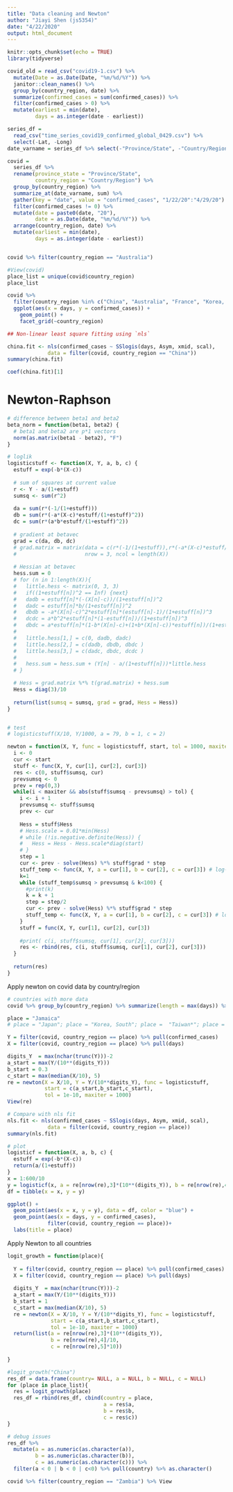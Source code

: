 ```yaml
---
title: "Data cleaning and Newton"
author: "Jiayi Shen (js5354)"
date: "4/22/2020"
output: html_document
---
```


```r
knitr::opts_chunk$set(echo = TRUE)
library(tidyverse)
```

```r
covid_old = read_csv("covid19-1.csv") %>% 
  mutate(Date = as.Date(Date, "%m/%d/%Y")) %>% 
  janitor::clean_names() %>% 
  group_by(country_region, date) %>% 
  summarize(confirmed_cases = sum(confirmed_cases)) %>% 
  filter(confirmed_cases > 0) %>% 
  mutate(earliest = min(date), 
         days = as.integer(date - earliest)) 

series_df = 
  read_csv("time_series_covid19_confirmed_global_0429.csv") %>% 
  select(-Lat, -Long) 
date_varname = series_df %>% select(-"Province/State", -"Country/Region") %>% names()

covid = 
  series_df %>% 
  rename(province_state = "Province/State",
         country_region = "Country/Region") %>% 
  group_by(country_region) %>%
  summarize_at(date_varname, sum) %>% 
  gather(key = "date", value = "confirmed_cases", "1/22/20":"4/29/20") %>% 
  filter(confirmed_cases != 0) %>% 
  mutate(date = paste0(date, "20"),
         date = as.Date(date, "%m/%d/%Y")) %>% 
  arrange(country_region, date) %>% 
  mutate(earliest = min(date), 
         days = as.integer(date - earliest)) 


covid %>% filter(country_region == "Australia")

#View(covid)
place_list = unique(covid$country_region)
place_list

covid %>% 
  filter(country_region %in% c("China", "Australia", "France", "Korea, South")) %>% 
  ggplot(aes(x = days, y = confirmed_cases)) +
    geom_point() +
    facet_grid(~country_region)
```

```r
## Non-linear least square fitting using `nls`

china.fit <- nls(confirmed_cases ~ SSlogis(days, Asym, xmid, scal), 
             data = filter(covid, country_region == "China"))
summary(china.fit)

coef(china.fit)[1]
```

# Newton-Raphson
```r
# difference between beta1 and beta2
beta_norm = function(beta1, beta2) {
  # beta1 and beta2 are p*1 vectors
  norm(as.matrix(beta1 - beta2), "F")
}

# loglik
logisticstuff <- function(X, Y, a, b, c) {
  estuff = exp(-b*(X-c))
  
  # sum of squares at current value
  r <- Y - a/(1+estuff)
  sumsq <- sum(r^2)
  
  da = sum(r*(-1/(1+estuff)))
  db = sum(r*(-a*(X-c)*estuff/(1+estuff)^2))
  dc = sum(r*(a*b*estuff/(1+estuff)^2))
  
  # gradient at betavec
  grad = c(da, db, dc)
  # grad.matrix = matrix(data = c(r*(-1/(1+estuff)),r*(-a*(X-c)*estuff/(1+estuff)^2), r*(a*b*estuff/(1+estuff)^2)),
  #                      nrow = 3, ncol = length(X))
    
  # Hessian at betavec
  hess.sum = 0
  # for (n in 1:length(X)){
  #   little.hess <- matrix(0, 3, 3)
  #   if((1+estuff[n])^2 == Inf) {next}
  #   dadb = estuff[n]*(-(X[n]-c))/(1+estuff[n])^2
  #   dadc = estuff[n]*b/(1+estuff[n])^2
  #   dbdb = -a*(X[n]-c)^2*estuff[n]*(estuff[n]-1)/(1+estuff[n])^3
  #   dcdc = a*b^2*estuff[n]*(1-estuff[n])/(1+estuff[n])^3
  #   dbdc = a*estuff[n]*(1-b*(X[n]-c)+(1+b*(X[n]-c))*estuff[n])/(1+estuff[n])^3
  #   
  #   little.hess[1,] = c(0, dadb, dadc)
  #   little.hess[2,] = c(dadb, dbdb, dbdc )
  #   little.hess[3,] = c(dadc, dbdc, dcdc )
  #   
  #   hess.sum = hess.sum + (Y[n] - a/(1+estuff[n]))*little.hess
  # }

  # Hess = grad.matrix %*% t(grad.matrix) + hess.sum
  Hess = diag(3)/10
  
  return(list(sumsq = sumsq, grad = grad, Hess = Hess))
}


# test
# logisticstuff(X/10, Y/1000, a = 79, b = 1, c = 2)
```





```r
newton = function(X, Y, func = logisticstuff, start, tol = 1000, maxiter = 200) {
  i <- 0
  cur <- start
  stuff <- func(X, Y, cur[1], cur[2], cur[3])
  res <- c(0, stuff$sumsq, cur)
  prevsumsq <- 0
  prev = rep(0,3)
  while(i < maxiter && abs(stuff$sumsq - prevsumsq) > tol) {
    i <- i + 1
    prevsumsq <- stuff$sumsq
    prev <- cur
    
    Hess = stuff$Hess
    # Hess.scale = 0.01*min(Hess)
    # while (!is.negative.definite(Hess)) {
    #   Hess = Hess - Hess.scale*diag(start)
    # }
    step = 1
    cur <- prev - solve(Hess) %*% stuff$grad * step
    stuff_temp <- func(X, Y, a = cur[1], b = cur[2], c = cur[3]) # log-lik, gradient, Hessian
    k=1
    while (stuff_temp$sumsq > prevsumsq & k<100) {
      #print(k)
      k = k + 1
      step = step/2
      cur <- prev - solve(Hess) %*% stuff$grad * step
      stuff_temp <- func(X, Y, a = cur[1], b = cur[2], c = cur[3]) # log-lik, gradient, Hessian
    }
    stuff = func(X, Y, cur[1], cur[2], cur[3])
    
    #print( c(i, stuff$sumsq, cur[1], cur[2], cur[3]))
    res <- rbind(res, c(i, stuff$sumsq, cur[1], cur[2], cur[3]))
  }
  
  return(res)
}
```

Apply newton on covid data by country/region
```r
# countries with more data
covid %>% group_by(country_region) %>% summarize(length = max(days)) %>% arrange(desc(length))

place = "Jamaica"
# place = "Japan"; place = "Korea, South"; place =  "Taiwan*"; place = "Thailand"

Y = filter(covid, country_region == place) %>% pull(confirmed_cases)
X = filter(covid, country_region == place) %>% pull(days)

digits_Y  = max(nchar(trunc(Y)))-2
a_start = max(Y/(10**(digits_Y)))
b_start = 0.3
c_start = max(median(X/10), 5)
re = newton(X = X/10, Y = Y/(10**digits_Y), func = logisticstuff, 
            start = c(a_start,b_start,c_start), 
            tol = 1e-10, maxiter = 1000)
View(re)

# Compare with nls fit
nls.fit <- nls(confirmed_cases ~ SSlogis(days, Asym, xmid, scal), 
             data = filter(covid, country_region == place))
summary(nls.fit)

# plot
logisticf = function(X, a, b, c) {
  estuff = exp(-b*(X-c)) 
  return(a/(1+estuff))
}
x = 1:600/10
y = logisticf(x, a = re[nrow(re),3]*(10**(digits_Y)), b = re[nrow(re),4]/10, c = re[nrow(re),5]*10)
df = tibble(x = x, y = y) 

ggplot() +
  geom_point(aes(x = x, y = y), data = df, color = "blue") +
  geom_point(aes(x = days, y = confirmed_cases), 
             filter(covid, country_region == place))+
  labs(title = place)
```

Apply Newton to all countries
```r
logit_growth = function(place){
  
  Y = filter(covid, country_region == place) %>% pull(confirmed_cases)
  X = filter(covid, country_region == place) %>% pull(days)
  
  digits_Y  = max(nchar(trunc(Y)))-2
  a_start = max(Y/(10**(digits_Y)))
  b_start = 1
  c_start = max(median(X/10), 5)
  re = newton(X = X/10, Y = Y/(10**digits_Y), func = logisticstuff, 
              start = c(a_start,b_start,c_start), 
              tol = 1e-10, maxiter = 1000)
  return(list(a = re[nrow(re),3]*(10**(digits_Y)), 
              b = re[nrow(re),4]/10, 
              c = re[nrow(re),5]*10))
  
}

#logit_growth("China")
res_df = data.frame(country= NULL, a = NULL, b = NULL, c = NULL)
for (place in place_list){
  res = logit_growth(place)
  res_df = rbind(res_df, cbind(country = place, 
                               a = res$a,
                               b = res$b,
                               c = res$c))
}
```


```r
# debug issues
res_df %>% 
  mutate(a = as.numeric(as.character(a)), 
         b = as.numeric(as.character(b)), 
         c = as.numeric(as.character(c))) %>% 
  filter(a < 0 | b < 0 | c<0) %>% pull(country) %>% as.character()

covid %>% filter(country_region == "Zambia") %>% View
```




